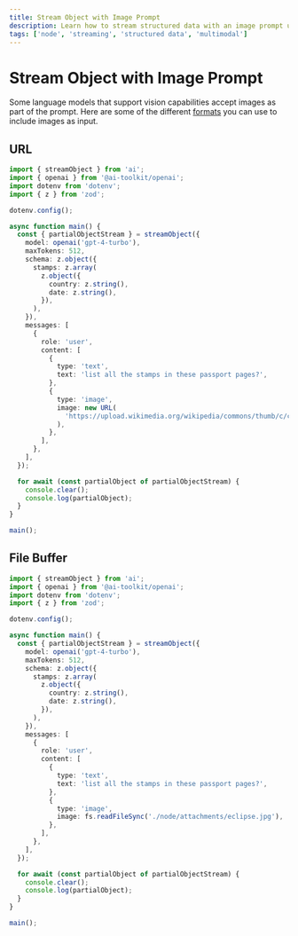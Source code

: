 ```yaml
---
title: Stream Object with Image Prompt
description: Learn how to stream structured data with an image prompt using the AI TOOLKIT and Node
tags: ['node', 'streaming', 'structured data', 'multimodal']
---
```


# Stream Object with Image Prompt

Some language models that support vision capabilities accept images as part of the prompt. Here are some of the different [formats](/docs/reference/ai-toolkit-core/generate-text#content-image) you can use to include images as input.

## URL

```ts file='index.ts'
import { streamObject } from 'ai';
import { openai } from '@ai-toolkit/openai';
import dotenv from 'dotenv';
import { z } from 'zod';

dotenv.config();

async function main() {
  const { partialObjectStream } = streamObject({
    model: openai('gpt-4-turbo'),
    maxTokens: 512,
    schema: z.object({
      stamps: z.array(
        z.object({
          country: z.string(),
          date: z.string(),
        }),
      ),
    }),
    messages: [
      {
        role: 'user',
        content: [
          {
            type: 'text',
            text: 'list all the stamps in these passport pages?',
          },
          {
            type: 'image',
            image: new URL(
              'https://upload.wikimedia.org/wikipedia/commons/thumb/c/c5/WW2_Spanish_official_passport.jpg/1498px-WW2_Spanish_official_passport.jpg',
            ),
          },
        ],
      },
    ],
  });

  for await (const partialObject of partialObjectStream) {
    console.clear();
    console.log(partialObject);
  }
}

main();
```

## File Buffer

```ts file='index.ts'
import { streamObject } from 'ai';
import { openai } from '@ai-toolkit/openai';
import dotenv from 'dotenv';
import { z } from 'zod';

dotenv.config();

async function main() {
  const { partialObjectStream } = streamObject({
    model: openai('gpt-4-turbo'),
    maxTokens: 512,
    schema: z.object({
      stamps: z.array(
        z.object({
          country: z.string(),
          date: z.string(),
        }),
      ),
    }),
    messages: [
      {
        role: 'user',
        content: [
          {
            type: 'text',
            text: 'list all the stamps in these passport pages?',
          },
          {
            type: 'image',
            image: fs.readFileSync('./node/attachments/eclipse.jpg'),
          },
        ],
      },
    ],
  });

  for await (const partialObject of partialObjectStream) {
    console.clear();
    console.log(partialObject);
  }
}

main();
```
